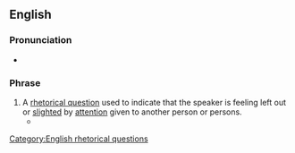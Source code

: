 ==English==

===Pronunciation===
* {{audio|en|En-au-what am I, chopped liver.ogg|Audio (AU)}}

===Phrase===
{{head|en|phrase|head=[[what]] am I, [[chopped liver]]?}}

# A [[rhetorical question]] used to indicate that the speaker is feeling left out or [[slighted]] by [[attention]] given to another person or persons.
#* {{quote-book|en|author=Joey Adams|authorlink=Joey Adams|title=The Curtain Never Falls|location=New York, N.Y.|publisher=F. Fell|year=1949|page=175|oclc=1407702|passage=You've been nice enough, but '''what am I, chopped liver''' or something?}}

[[Category:English rhetorical questions]]